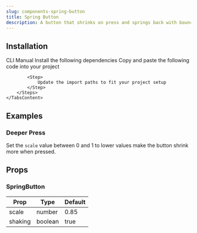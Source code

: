 ```yaml
---
slug: components-spring-button
title: Spring Button
description: A button that shrinks on press and springs back with bounce.
---
```


<DemoCodePreview
    path="demo/components/spring-button/default.tsx"
    v0Link="/gsap/spring-button"
/>

## Installation

<Tabs defaultValue="cli" className="mt-3">
    <TabsList>
        <TabsTrigger value="cli">CLI</TabsTrigger>
        <TabsTrigger value="manual">Manual</TabsTrigger>
    </TabsList>
    <TabsContent value="cli" className="mt-4">
        <InstallationCommand command={`npx shadcn@latest add @paceui-ui/spring-button`} />
    </TabsContent>
    <TabsContent value="manual" className="mt-4">
        <Steps>
            <Step>
                Install the following dependencies
            </Step>
            <InstallationCommand command="npm install gsap @gsap/react" />
            <Step>
                Copy and paste the following code into your project
            </Step>
            <CodePreview path='components/gsap/spring-button.tsx' collapsible></CodePreview>

            <Step>
                Update the import paths to fit your project setup
            </Step>
        </Steps>
    </TabsContent>
</Tabs>

## Examples

### Deeper Press

Set the `scale` value between 0 and 1 to lower values make the button shrink more when pressed.

<DemoCodePreview
    path="demo/components/spring-button/deeper-press.tsx"
    v0Link="/gsap/spring-button"
/>


## Props

### SpringButton

| Prop    | Type    | Default |
|---------|---------|---------|
| scale   | number  | 0.85    |
| shaking | boolean | true    |
